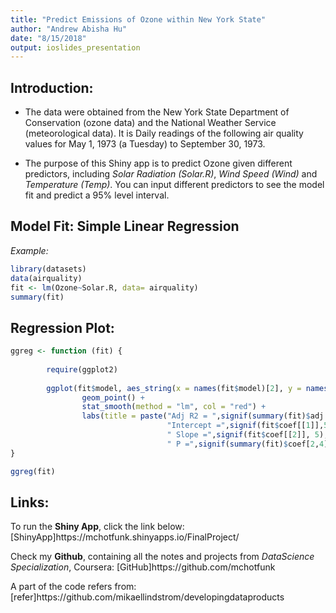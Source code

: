 ```yaml
---
title: "Predict Emissions of Ozone within New York State"
author: "Andrew Abisha Hu"
date: "8/15/2018"
output: ioslides_presentation
---
```

## Introduction:

- The data were obtained from the New York State Department of Conservation (ozone data) and the National Weather Service (meteorological data). It is Daily readings of the following air quality values for May 1, 1973 (a Tuesday) to September 30, 1973.

- The purpose of this Shiny app is to predict Ozone given different predictors, including *Solar Radiation (Solar.R)*, *Wind Speed (Wind)* and *Temperature (Temp)*. You can input different predictors to see the model fit and predict a 95% level interval.

## Model Fit: Simple Linear Regression

*Example:*
```r
library(datasets)
data(airquality)
fit <- lm(Ozone~Solar.R, data= airquality)
summary(fit)
```


## Regression Plot:

```r
ggreg <- function (fit) {
        
        require(ggplot2)
        
        ggplot(fit$model, aes_string(x = names(fit$model)[2], y = names(fit$model)[1])) + 
                geom_point() +
                stat_smooth(method = "lm", col = "red") +
                labs(title = paste("Adj R2 = ",signif(summary(fit)$adj.r.squared, 5),
                                   "Intercept =",signif(fit$coef[[1]],5 ),
                                   " Slope =",signif(fit$coef[[2]], 5),
                                   " P =",signif(summary(fit)$coef[2,4], 5)))
}

ggreg(fit)
```

## Links:
To run the **Shiny App**, click the link below:
[ShinyApp]https://mchotfunk.shinyapps.io/FinalProject/


Check my **Github**, containing all the notes and projects from *DataScience Specialization*, Coursera:
[GitHub]https://github.com/mchotfunk

A part of the code refers from:
[refer]https://github.com/mikaellindstrom/developingdataproducts



